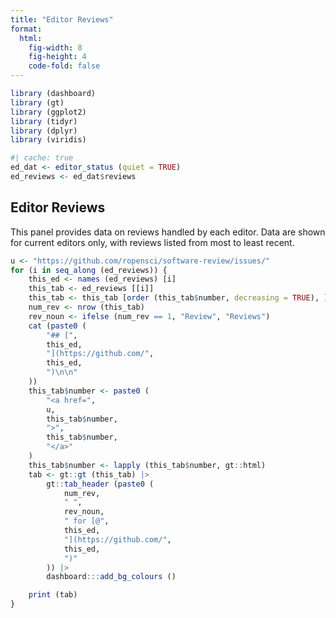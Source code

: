 ```yaml
---
title: "Editor Reviews"
format: 
  html:
    fig-width: 8
    fig-height: 4
    code-fold: false
---
```


```r
library (dashboard)
library (gt)
library (ggplot2)
library (tidyr)
library (dplyr)
library (viridis)
```

```r
#| cache: true
ed_dat <- editor_status (quiet = TRUE)
ed_reviews <- ed_dat$reviews
```

## Editor Reviews

This panel provides data on reviews handled by each editor. Data are shown for
current editors only, with reviews listed from most to least recent.

```r
u <- "https://github.com/ropensci/software-review/issues/"
for (i in seq_along (ed_reviews)) {
    this_ed <- names (ed_reviews) [i]
    this_tab <- ed_reviews [[i]]
    this_tab <- this_tab [order (this_tab$number, decreasing = TRUE), ]
    num_rev <- nrow (this_tab)
    rev_noun <- ifelse (num_rev == 1, "Review", "Reviews")
    cat (paste0 (
        "## [",
        this_ed,
        "](https://github.com/",
        this_ed,
        ")\n\n"
    ))
    this_tab$number <- paste0 (
        "<a href=",
        u,
        this_tab$number,
        ">",
        this_tab$number,
        "</a>"
    )
    this_tab$number <- lapply (this_tab$number, gt::html)
    tab <- gt::gt (this_tab) |>
        gt::tab_header (paste0 (
            num_rev,
            " ",
            rev_noun,
            " for [@",
            this_ed,
            "](https://github.com/",
            this_ed,
            ")"
        )) |>
        dashboard:::add_bg_colours ()

    print (tab)
}
```
